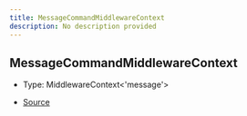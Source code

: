 ```yaml
---
title: MessageCommandMiddlewareContext
description: No description provided
---
```


## MessageCommandMiddlewareContext

- Type: MiddlewareContext\<'message'>

- [Source](https://github.com/underctrl-io/commandkit/blob/141d1404ab18a8e659209a0fab65466bf3b6dd85/packages/commandkit/src/app/commands/Context.ts#L66)